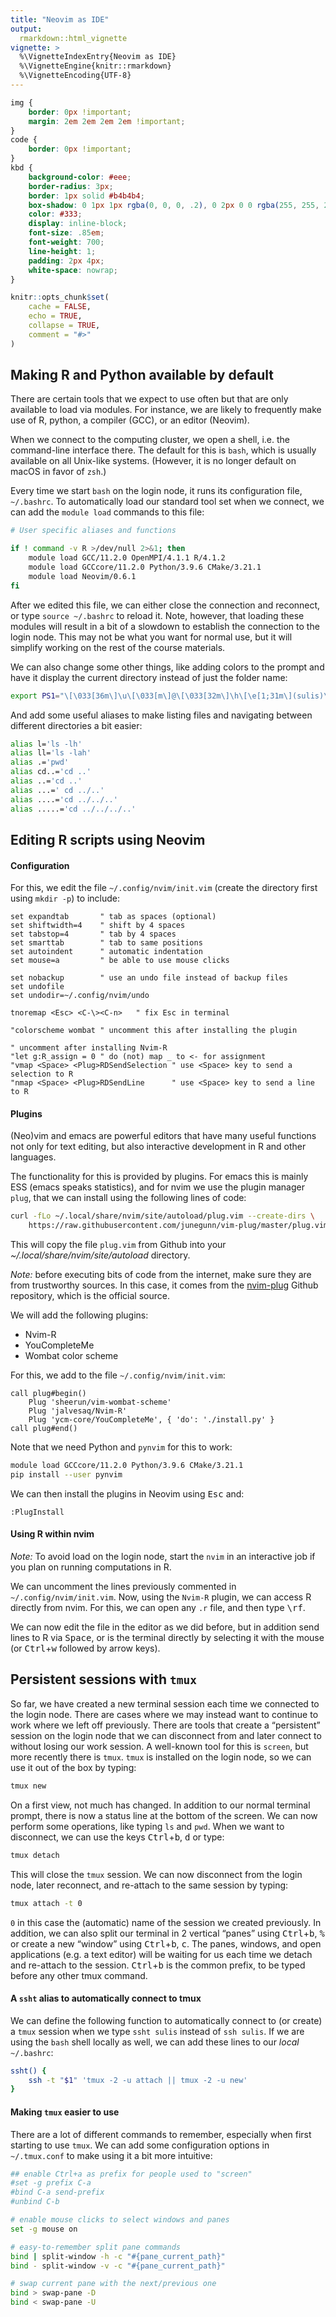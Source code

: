 ```yaml
---
title: "Neovim as IDE"
output:
  rmarkdown::html_vignette
vignette: >
  %\VignetteIndexEntry{Neovim as IDE}
  %\VignetteEngine{knitr::rmarkdown}
  %\VignetteEncoding{UTF-8}
---
```


```css
img {
    border: 0px !important;
    margin: 2em 2em 2em 2em !important;
}
code {
    border: 0px !important;
}
kbd {
    background-color: #eee;
    border-radius: 3px;
    border: 1px solid #b4b4b4;
    box-shadow: 0 1px 1px rgba(0, 0, 0, .2), 0 2px 0 0 rgba(255, 255, 255, .7) inset;
    color: #333;
    display: inline-block;
    font-size: .85em;
    font-weight: 700;
    line-height: 1;
    padding: 2px 4px;
    white-space: nowrap;
}
```

```r
knitr::opts_chunk$set(
    cache = FALSE,
    echo = TRUE,
    collapse = TRUE,
    comment = "#>"
)
```

## Making R and Python available by default

There are certain tools that we expect to use often but that are only available
to load via modules. For instance, we are likely to frequently make use of R,
python, a compiler (GCC), or an editor (Neovim).

When we connect to the computing cluster, we open a shell, i.e. the command-line
interface there. The default for this is `bash`, which is usually available on
all Unix-like systems. (However, it is no longer default on macOS in favor of
`zsh`.)

Every time we start `bash` on the login node, it runs its configuration file,
`~/.bashrc`. To automatically load our standard tool set when we connect, we can
add the `module load` commands to this file:

```sh
# User specific aliases and functions

if ! command -v R >/dev/null 2>&1; then
    module load GCC/11.2.0 OpenMPI/4.1.1 R/4.1.2
    module load GCCcore/11.2.0 Python/3.9.6 CMake/3.21.1
    module load Neovim/0.6.1
fi
```

After we edited this file, we can either close the connection and reconnect, or
type `source ~/.bashrc` to reload it. Note, however, that loading these modules
will result in a bit of a slowdown to establish the connection to the login
node. This may not be what you want for normal use, but it will simplify working
on the rest of the course materials.

We can also change some other things, like adding colors to the prompt and have
it display the current directory instead of just the folder name:

```sh
export PS1="\[\033[36m\]\u\[\033[m\]@\[\033[32m\]\h\[\e[1;31m\](sulis)\[\e[0m\]:\[\033[33;1m\]\w\[\033[m\]\$ "
```

And add some useful aliases to make listing files and navigating between
different directories a bit easier:

```sh
alias l='ls -lh'
alias ll='ls -lah'
alias .='pwd'
alias cd..='cd ..'
alias ..='cd ..'
alias ...=' cd ../..'
alias ....='cd ../../..'
alias .....='cd ../../../..'
```

## Editing R scripts using Neovim

#### Configuration

For this, we edit the file `~/.config/nvim/init.vim` (create the directory
first using `mkdir -p`) to include:

```vim
set expandtab       " tab as spaces (optional)
set shiftwidth=4    " shift by 4 spaces
set tabstop=4       " tab by 4 spaces
set smarttab        " tab to same positions
set autoindent      " automatic indentation
set mouse=a         " be able to use mouse clicks

set nobackup        " use an undo file instead of backup files
set undofile
set undodir=~/.config/nvim/undo

tnoremap <Esc> <C-\><C-n>   " fix Esc in terminal

"colorscheme wombat " uncomment this after installing the plugin

" uncomment after installing Nvim-R
"let g:R_assign = 0 " do (not) map _ to <- for assignment
"vmap <Space> <Plug>RDSendSelection " use <Space> key to send a selection to R
"nmap <Space> <Plug>RDSendLine      " use <Space> key to send a line to R
```

#### Plugins

(Neo)vim and emacs are powerful editors that have many useful functions not only
for text editing, but also interactive development in R and other languages.

The functionality for this is provided by plugins. For emacs this is mainly ESS
(emacs speaks statistics), and for nvim we use the plugin manager `plug`, that
we can install using the following lines of code:

```sh
curl -fLo ~/.local/share/nvim/site/autoload/plug.vim --create-dirs \
    https://raw.githubusercontent.com/junegunn/vim-plug/master/plug.vim
```

This will copy the file `plug.vim` from Github into your
*~/.local/share/nvim/site/autoload* directory.

*Note:* before executing bits of code from the internet, make sure they are from
trustworthy sources. In this case, it comes from the
[nvim-plug](https://github.com/junegunn/vim-plug) Github repository, which is
the official source.

We will add the following plugins:

* Nvim-R
* YouCompleteMe
* Wombat color scheme

For this, we add to the file `~/.config/nvim/init.vim`:

```vim
call plug#begin()
    Plug 'sheerun/vim-wombat-scheme'
    Plug 'jalvesaq/Nvim-R'
    Plug 'ycm-core/YouCompleteMe', { 'do': './install.py' }
call plug#end()
```

Note that we need Python and `pynvim` for this to work:

```sh
module load GCCcore/11.2.0 Python/3.9.6 CMake/3.21.1
pip install --user pynvim
```

We can then install the plugins in Neovim using <kbd>Esc</kbd> and:

```vim
:PlugInstall
```

#### Using R within nvim

_Note:_ To avoid load on the login node, start the `nvim` in an interactive job
if you plan on running computations in R.

We can uncomment the lines previously commented in `~/.config/nvim/init.vim`.
Now, using the `Nvim-R` plugin, we can access R directly from nvim. For this, we
can open any `.r` file, and then type <kbd>\\</kbd><kbd>r</kbd><kbd>f</kbd>.

We can now edit the file in the editor as we did before, but in addition send
lines to R via <kbd>Space</kbd>, or is the terminal directly by selecting it
with the mouse (or <kbd>Ctrl</kbd>+<kbd>w</kbd> followed by arrow keys).

## Persistent sessions with `tmux`

So far, we have created a new terminal session each time we connected to the
login node. There are cases where we may instead want to continue to work where
we left off previously. There are tools that create a "persistent" session on
the login node that we can disconnect from and later connect to without losing
our work session. A well-known tool for this is `screen`, but more recently
there is `tmux`. `tmux` is installed on the login node, so we can use it out of
the box by typing:

```sh
tmux new
```

On a first view, not much has changed. In addition to our normal terminal
prompt, there is now a status line at the bottom of the screen. We can now
perform some operations, like typing `ls` and `pwd`. When we want to disconnect,
we can use the keys <kbd>Ctrl</kbd>+<kbd>b</kbd>, <kbd>d</kbd> or type:

```sh
tmux detach
```

This will close the `tmux` session. We can now disconnect from the login node,
later reconnect, and re-attach to the same session by typing:

```sh
tmux attach -t 0
```

`0` in this case the (automatic) name of the session we created previously.
In addition, we can also split our terminal in 2 vertical "panes" using
<kbd>Ctrl</kbd>+<kbd>b</kbd>, <kbd>%</kbd> or create a new "window" using
<kbd>Ctrl</kbd>+<kbd>b</kbd>, <kbd>c</kbd>. The panes, windows, and open
applications (e.g. a text editor) will be waiting for us each time we detach and
re-attach to the session. <kbd>Ctrl</kbd>+<kbd>b</kbd> is the common prefix, to
be typed before any other tmux command.

#### A `ssht` alias to automatically connect to tmux

We can define the following function to automatically connect to (or create) a
`tmux` session when we type `ssht sulis` instead of `ssh sulis`. If we are using
the `bash` shell locally as well, we can add these lines to our _local_
`~/.bashrc`:

```sh
ssht() {
    ssh -t "$1" 'tmux -2 -u attach || tmux -2 -u new'
}
```

#### Making `tmux` easier to use

There are a lot of different commands to remember, especially when first
starting to use `tmux`. We can add some configuration options in `~/.tmux.conf`
to make using it a bit more intuitive:

```sh
## enable Ctrl+a as prefix for people used to "screen"
#set -g prefix C-a
#bind C-a send-prefix
#unbind C-b

# enable mouse clicks to select windows and panes
set -g mouse on

# easy-to-remember split pane commands
bind | split-window -h -c "#{pane_current_path}"
bind - split-window -v -c "#{pane_current_path}"

# swap current pane with the next/previous one
bind > swap-pane -D
bind < swap-pane -U
```
